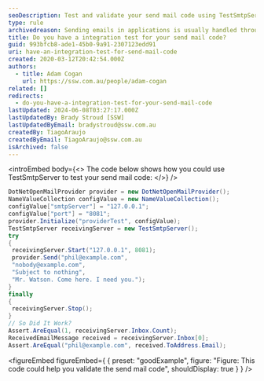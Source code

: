 ```yaml
---
seoDescription: Test and validate your send mail code using TestSmtpServer, ensuring seamless email delivery.
type: rule
archivedreason: Sending emails in applications is usually handled through 3rd party providers nowadays e.g. SendGrid. As a result mail sending checks should be covered off by HealthChecks
title: Do you have a integration test for your send mail code?
guid: 993bfcb8-ade1-45b0-9a91-2307123edd91
uri: have-an-integration-test-for-send-mail-code
created: 2020-03-12T20:42:54.000Z
authors:
  - title: Adam Cogan
    url: https://ssw.com.au/people/adam-cogan
related: []
redirects:
  - do-you-have-a-integration-test-for-your-send-mail-code
lastUpdated: 2024-06-08T03:27:17.000Z
lastUpdatedBy: Brady Stroud [SSW]
lastUpdatedByEmail: bradystroud@ssw.com.au
createdBy: TiagoAraujo
createdByEmail: TiagoAraujo@ssw.com.au
isArchived: false
---
```


<introEmbed
  body={<>
The code below shows how you could use TestSmtpServer to test your send mail code:
  </>}
/>
```cs
DotNetOpenMailProvider provider = new DotNetOpenMailProvider();
NameValueCollection configValue = new NameValueCollection();
configValue["smtpServer"] = "127.0.0.1";
configValue["port"] = "8081";
provider.Initialize("providerTest", configValue);
TestSmtpServer receivingServer = new TestSmtpServer();
try
{
 receivingServer.Start("127.0.0.1", 8081);
 provider.Send("phil@example.com",
 "nobody@example.com",
 "Subject to nothing",
 "Mr. Watson. Come here. I need you.");
}
finally
{
 receivingServer.Stop();
}
// So Did It Work?
Assert.AreEqual(1, receivingServer.Inbox.Count);
ReceivedEmailMessage received = receivingServer.Inbox[0];
Assert.AreEqual("phil@example.com", received.ToAddress.Email);
```

<figureEmbed figureEmbed={ {
  preset: "goodExample",
  figure: "Figure: This code could help you validate the send mail code",
  shouldDisplay: true
} } />
